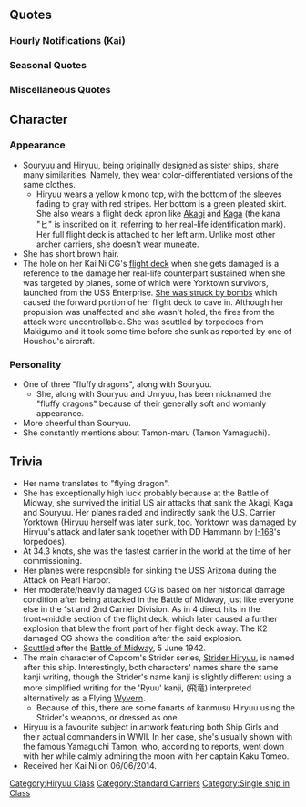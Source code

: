 {{ShipPageHeader}}

==Quotes==
{{ShipQuotes
|Introduction = 航空母艦、飛龍です。空母戦ならお任せ。どんな苦境でも戦えます！
|Introduction/En = I'm aircraft carrier Hiryuu. Leave the carrier battles to me, I can fight on against any and all adversity.
|Introduction/Note = Hiryuu was the only carrier left after American air raid during Midway and her attack damaged CV Yorktown which later sank.

|Introduction/Kai Ni = 航空母艦、飛龍です！空母戦ならお任せ！どんな苦境からでも反撃してみせます！
|Introduction/Kai Ni/En = I'm aircraft carrier Hiryuu. Leave the carrier battles to me, I can fight back from any and all predicaments!

|Library = 飛龍型航空母艦、飛龍です。<br>…ん？蒼龍型改じゃないかって？いいじゃん、そんなこと。<br>それより、索敵は大切にねッ。<br>空母戦は先手必勝！慢心はダメ、ゼッタイ。<br>慎重に、そして、大胆に戦い抜こうよ！
|Library/En = Hiryuu-class aircraft carrier, Hiryuu.<br>Huh? Am I not an improved version of the Souryuu-class, you say? Don't worry about the details.<br>More importantly, scouting is paramount.<br>In carrier warfare, the first to strike wins! Don't let pride blind you.<br>Let's carefully, and also boldly, fight on through!
|Library/Note = The second sentence is a reference to historians differing as to whether or not she is of her own Hiryuu-class or if she is a modified member of the Souryuu-class.

|Secretary 1 = ん？敵空母が現れましたか？
|Secretary 1/En = Hm? Has an enemy carrier appeared?

|Secretary 2 = …っあぁ、めっ！艦載機が落ちちゃいますからっ！
|Secretary 2/En = Er, don't (do that)! The planes will drop off.

|Secretary 3 = 多聞丸に怒られますよ？
|Secretary 3/En = Tamon-maru is going get mad at you.
|Secretary 3/Note = "Tamon-maru" was nickname of Tamon Yamaguchi, 2nd Carrier Div. commander.

|Secretary 3/Kai Ni = 多門丸に…て、あ、違うの？なら、大丈夫ね。本当？
|Secretary 3/Kai Ni/En = Tamon-maru is... Huh, ah, I'm wrong? Then it's fine. Are you sure?

|Idle = わぁ～、ほぅ、ほぅ、ほぅ。これが改飛龍型の新型航空母艦、雲龍型の図面。たくさん作る気だったのねぇ～。ほぇ～、これはすごいわ～。あ、提督、なに？聞いてなかった、ごめん！
|Idle/En = Woah, hm, hm, hm. So these are the blueprints for the new-Hiryuu aircraft carriers, the Unryuu-class. They sure were planning on making a lot. Woah, this is amazing. Ah, Admiral, what was that? I wasn't listening, sorry!
|Idle/Note = The Unryuu-class was also called the Kai-Hiryuu class as their design was based on Hiryuu. 16 were originally planned to be made.

|Secretary Married = 提督、新鋭機も嬉しいけれど、やっぱり私は、友永隊と一緒に戦いたいな。え、わかってくれるの？ありがとう！あ、つい抱きついちゃった…ごめん！
|Secretary Married/En = Admiral, I appreciate the new planes. But I still prefer to fight alongside the Tomonaga squad. Eh, you agree with that? Thank you~! Ah, i hugged you without realizing it. Sorry~

|Wedding = たまには…そう、たまには…戦いを忘れてもいいよね？　ね、こっち見てよ。うん、好きだな、その笑顔♪
|Wedding/En = Sometimes… yeah, sometimes… you can forget about the fighting, you know?  Hey, look over here. Yeah, that smile of yours is lovely♪

|Looking At Scores = 赤煉瓦から提督に連絡があるみたい。
|Looking At Scores/En = Looks like the Red Brick has a message for you.
|Looking At Scores/Note = The Red Brick referred to IJN headquarter office.

|Looking At Scores/Kai Ni = 赤煉瓦の情報を確認ですね？お願いします！
|Looking At Scores/Kai Ni/En = You want to check information from the Red Brick? Here you go!

|Joining A Fleet = よしっ！二航戦、出撃します！
|Joining A Fleet/En = Right! 2nd Carrier Division, sortieing!

|Joining A Fleet/Kai Ni = よしっ！第二航空戦隊、旗艦、飛龍！出撃します！
|Joining A Fleet/Kai Ni/En = Right! 2nd Carrier Division, flagship Hiryuu! Sortieing!

|Equipment 1 = よしっ、これなら一航戦にも負けませんね。
|Equipment 1/En = Yes, with this we won't lose to the 1st Carrier Division.
|Equipment 1/Note = She is referring the, '1st Division' to Akagi and Kaga, whom is the 1st Division carrier forces.

|Equipment 1/Kai Ni = やったぁ！いい機体です。ね！
|Equipment 1/Kai Ni/En = Yes!  That's a good plane. Right?

|Equipment 2 = やったぁ！これでもっと戦える！
|Equipment 2/En = All right! I can continue fighting on with this!

|Equipment 2/Kai Ni = よしっ！これなら一航戦にも負けません。ね、蒼龍！
|Equipment 2/Kai Ni/En = Yes! With this we won't lose to the 1st Carrier Division. Right, Souryuu?

|Equipment 3 = どぉよ！
|Equipment 3/En = How's that?

|Supply = 補給、ありがたいです。これでまた出撃可能です！よーし！
|Supply/En = Thanks for the resupply. I can now sortie again! Alright!

|Docking Minor = ちょっと飛行甲板を補修するね。
|Docking Minor/En = I'm going to do some repair on my flight deck.

|Docking Major = やれやれ。まっ、たまには休養も必要よね。
|Docking Major/En = Good grief. Well sometimes you just need go into dock and take a rest.

|Docking Complete = 工廠から修理完了の連絡です。
|Docking Complete/En = Is a communique of repairs completion from the Arsenal.

|Construction = 建造完了です。良い船だと良いですね。
|Construction/En = Construction completed. Hopefully she's a good ship.

|Returning From Sortie = 艦隊が帰投しました。次はMI作戦ですか？
|Returning From Sortie/En = The fleet has returned. Is Operation MI next?
|Returning From Sortie/Note = Operation MI refers to IJN's Midway invasion.

|Returning From Sortie/Kai Ni = 艦隊が帰投しました。ＭＩ作戦の次は…まだ早いですね。うふふふ！
|Returning From Sortie/Kai Ni/En = The fleet has returned. After Operation MI is... It's still too early. ufufufu!
|Returning From Sortie/Kai Ni/Note = This line was added long after [[Summer 2014 Event|Operation AL/MI]]...

|Starting A Sortie = 徹底的に叩きます。索敵も念入りにね。
|Starting A Sortie/En = We'll strike thoroughly. Bearing in mind to scout properly.

|Starting A Sortie/Kai Ni = 艦隊出撃！徹底的に叩きましょう。索敵も怠りなく！
|Starting A Sortie/Kai Ni/En = Fleet sortie! Let's strike thoroughly. Be careful not to neglect scouting!

|Battle Start = 第一次攻撃隊、発艦！
|Battle Start/En = First wave, commence launching!

|Battle Start/Kai Ni = 二航戦、攻撃隊、発艦！
|Battle Start/Kai Ni/En = Second Carrier Division attack forces, commence launching!

|Air Battle = 例え最後の一艦になっても、叩いてみせます！
|Air Battle/En = Even if I am the last one alive, I'll continue fighting!
|Air Battle/Note = After the air strike at Midway left Hiryu as the last carrier of the Japanese fleet, Yamaguchi intended to launch an attack with Hiryu's remaining aircraft.

|Attack = 第二次攻撃の要を認めます。急いで！
|Attack/En = Second attack phase required. Hurry!
|Attack/Note = "Second attack required" comes from Joichi Tomonaga, Hiryuu attacker squadron commander's telegram; same with Tomonaga Sq.

|Night Battle = よしっ、友永隊、頼んだわよ！
|Night Battle/En = Alright! Tomonaga Squadron, I'm counting on you!

|MVP = どぉよ！ね、多聞丸、見ててくれた？
|MVP/En = How was that! Were you watching me, Tamon-maru?

|Minor Damage 1 = この程度ならかすり傷よっ！
|Minor Damage 1/En = This is only just a scratch!

|Minor Damage 2 = 痛っ…まだ、発着艦は出来る？
|Minor Damage 2/En = Ouch! Are we still able to take off and land?

|Major Damage = やられたっ…誘爆を防いで！
|Major Damage/En = I'm hit, watch out for explosions.

|Sunk = 沈むのね…最後に月を肴に一杯やるかな…
|Sunk/En = I'm going to sink... Time to have a drink with the moon...
|Sunk/Note = "Have a drink..." is said to be coming from Admiral Yamaguchi and Hiryuu Captain's last conversation.
}}

===Hourly Notifications (Kai)===
{{Shiphourly
| 00JP =さぁ！今日は私が時報ってのを担当するね。今、ちょうどてっぺん！午前零時。 
| 00EN = Right, today I'll be the thing called timekeeper for today. It is now top hours, 12AM!
| 00Note = 
| 01JP =マルヒトマルマルゥ。うぅ……ふわぁ……はぁ～……眠いねぇ。 
| 01EN = 0100. *yawn* I'm sleepy...
| 01Note = 
| 02JP =マルフタマルマル。提督、眠くない？さっすがぁ！ 
| 02EN = 0200. Admiral, aren't you sleepy? That's cool!
| 02Note = 
| 03JP =マルサン……マルマルゥ……んぁ、いかんいかん！コーヒーでもいれよっか？ 
| 03EN = 03...00... No no! Maybe i should make some coffee.
| 03Note = 
| 04JP =マルヨンマルマル。提督、コーヒー入れたよ。はい、熱いから気を付けて。 
| 04EN = 0400. Admiral, I made some coffee. Here. It's still hot so be careful.
| 04Note = 
| 05JP =マルゴーマルマル！ふわぁ～朝日が目にしみるぅ～。提督！おはよっ！ 
| 05EN = 0500. Ahh... The morning sun sure is dazzling. Good morning, admiral!
| 05Note = 
| 06JP =マルロクマルマル。あっさですよー！艦隊、総員起こしぃ！さ、一日を始めよう。 
| 06EN = 0600. It's morning! All hands, rise and shine! Now, let's begin our day.
| 06Note = 
| 07JP =マルナナマルマル。提督、朝ごはん作ったよー。。簡単な和朝食でごめんね。ごはん足りた？ 
| 07EN = 0700. I've made breakfast, admiral. Sorry for the simple Japanese breakfast. Is the rice enough for you?
| 07Note = 
| 08JP =マルハチマルマル。さぁ！朝の鍛錬、始めましょうか。練度向上は大事大事ぃ！ 
| 08EN = 0800. Let's begin our morning drill! Experience building is top priority~!
| 08Note = 
| 09JP =マルキューマルマル。そうよ。訓練を怠ったら多聞丸に叱られちゃうもん、ね？ 
| 09EN = 0900. That's right. If we're slacking on our training, Tamon-maru will scold us. Right?
| 09Note = 
| 10JP =ヒトマルマ……あ、風雲、巻雲ぉ。元気してた？そぉ、ならよかった！私も元気元気！ 
| 10EN = 100-ah, Kazagumo, Makigumo. How are you doing? Really? That's good to know. I am all good!
| 10Note = Kazagumo and Makigumo rescued the survivor of Hiryuu during her sinking in Midway.
| 11JP =ヒトヒトマルマル。うーん、なんかお腹空かない？朝、少し軽かったかなぁ？ 
| 11EN = 1100. Hmm... Are you feeling hungry? Our breakfast is kinda light just now...
| 11Note = 
| 12JP =ヒトフタマルマル。今日はお昼はー……ん、間宮しちゃおっかぁ？いいよね？ 
| 12EN = 1200. Today's lunch will be... Ah, let's go for Mamiya's. Sounds good, right?
| 12Note = 
| 13JP =ヒトサンマルマル。ふわぁ～食ぁべた食べたぁ。　間宮さん、美味しいけど、量が足りないよね、ねぇ？ 
| 13EN = 1300. *phew* I'm full. Mamiya's food sure is good. But the volume is kinda small, right?
| 13Note = Tamon Yamaguchi A.K.A Tamon-maru is known to be a big eater. This line is a reference to when he was aboard the ''Yamato'' and ate the French full course saying "The food is good but the portions are too small"
| 14JP =ヒトヨンマルマル。さぁ、腹ごなしに演習しましょうか？演習は激しく、厳しくいきましょう！ 
| 14EN = 1400. Now that we fill our stomach, It's back to training. Let's do this diligently and sharp!
| 14Note = 
| 15JP =ヒトゴーマルマル。おっやつのじっかんー♪あ、伊良湖ちゃんだぁ！おーい、おーい！ 
| 15EN = 1500. It's time for snacks~ Ah, It's Irako-chan. Hey! Heeeeeyyy!
| 15Note = 
| 16JP =ヒトロクマルマル。蒼龍？うん、仲良しよ！なんていうのかなぁ、もう一人の自分自身……っていうか。 
| 16EN = 1600. Souryuu? Yep, we're buddies. How do i put it, it's like she's another me of sorts.
| 16Note = Hiryuu was originally designed as a Souryuu class carrier before being modified after the Tomozuru and 4th fleet incident.
| 17JP =ヒトナナマルマル。そんなこと言ってたらもう夕方だしぃ。どうしよう、夕飯の支度ぅ。 
| 17EN = 1700. We talked too much, i didn't realized it's sunset. What should i do for dinner?
| 17Note = 
| 18JP =ヒトハチマルマル。え、提督が作ってくれるの？そういえば美味しいって蒼龍も言ってた。 
| 18EN = 1800. Eh, you're making dinner, admiral? Come to think of it, Souryuu once said that it's good...
| 18Note = 
| 19JP =ヒトキューマルマル。なんか本格的……。提督、それ大和ホテル並みじゃない。美味しそ～。 
| 19EN = 1900. Isn't this kinda exquisite? Admiral, this is almost Yamato Hotel-like. Looks delicious~
| 19Note = 
| 20JP =フタマルマルマル。いっただきまーすぅ！提督ぅ、これ……おっいしぃ～。量もあるし、サッイコー！ 
| 20EN = 2000. Time to eat~ Admiral, this is goood~ It has volume. This is the best~!
| 20Note = 
| 21JP =フタヒトマルマル。ふわぁ……食べた食べたぁ……。でも、太っちゃう……。多聞丸に怒られちゃうかなぁ？ 
| 21EN = 2100. *phew* I ate a lot. But i'm going to be fat. Tamon-maru is going to be angry at me, isn't it...
| 21Note = 
| 22JP =フタフタマルマル。うん、友永隊の整備もバッチリ！明日もこれで戦えます！ 
| 22EN = 2200. Yep. Maintenance of Tomonaga squad is perfect. We're ready to fight tomorrow with this.
| 22Note = 
| 23JP =フタサンマルマル。ふぅ～今日も一日疲れたねぇ。提督、お疲れさま。明日もがんばろっ！ 
| 23EN = 2300. *phew* What a day... Thank you for today, admiral. Let's do our best tomorrow!
| 23Note = 
}}

===Seasonal Quotes===
{{Shipquoteseasonal
|Christmas2014 = お、おーん、クリスマスね。ケーキ、七面鳥も、美味しいわー。あれっ？瑞鶴？何で怒ってんの？えっ
|Christmas2014_Clip = {{Audio|file=Hiryuu_christmas2014.ogg}}
|Christmas2014_EN = Yeah, it's Christmas, isn't it? Aren't cake and turkey just delicious? Huh? Zuikaku? Why are you mad? Oh-
|Christmas2014_Note = Seems like Hiryuu didn't know what Zuikaku had went through...

|NewYear2015 = あけましておめでとうございまーす！提督、今年も二航戦をよろしくね！ねっ！
|NewYear2015_Clip = {{Audio|file=hiryuu_2015newyear.ogg}}
|NewYear2015_EN = Happy New Year! Admiral, please take care of the 2nd Carrier Division this year too, okay? Okay?

|Valentine2015 = んっふ～♪　提督、チョコあげる、チョコ♪　一応手作りだよ？　大事に食べてね♪
|Valentine2015_Clip = {{Audio|file=Hiryuu Valentine 2015.ogg}}
|Valentine2015_EN = Huhu~m♪ Admiral, I have some chocolates for you. Chocolates♪ They're homemade, you know? Make sure you enjoy them♪

|SecondAnniversary2015 = そうか今日はお祝いなんだね！やったぁ！来年も、提督と一緒にお祝いしたい…ね？
|SecondAnniversary2015_Clip = {{Audio|file=Hiryuu_Second_Anniversary.ogg}}
|SecondAnniversary2015_EN = So we're gonna celebrate today! Yesss! Hiryuu want to celebrate with Admiral next year too... okay!?

|Christmas2015 = お、おーん、クリスマスね。ケーキ、七面鳥も、美味しいわー。あれっ？瑞鶴？何で怒ってんの？えっ
|Christmas2015_Clip = {{Audio|file=Hiryuu_christmas2014.ogg}}
|Christmas2015_EN = Yeah, it's Christmas, isn't it? Aren't cake and turkey just delicious? Huh? Zuikaku? Why are you mad? Oh-
|Christmas2015_Note = Same as [[Seasonal/Christmas 2014|Christmas 2014]]

|NewYear2016 = あけましておめでとうございまーす！提督、今年も二航戦をよろしくね！ねっ！
|NewYear2016_Clip = {{Audio|file=hiryuu_2015newyear.ogg}}
|NewYear2016_EN = Happy New Year! Admiral, please take care of the 2nd Carrier Division this year too, okay? Okay?
|NewYear2016_Note = Same as [[Seasonal/New Year 2015|New Year 2015]]

|Valentine2016 = んっふ～♪　提督、チョコあげる、チョコ♪　一応手作りだよ？　大事に食べてね♪
|Valentine2016_Clip = {{Audio|file=Hiryuu Valentine 2015.ogg}}
|Valentine2016_EN = Huhu~m♪ Admiral, I have some chocolates for you. Chocolates♪ They're homemade, you know? Make sure you enjoy them♪
|Valentine2016_Note = Same as [[Seasonal/Valentines 2015|Valentines 2015]]

|ThirdAnniversary2016 = そうか今日はお祝いなんだね！やったぁ！来年も、提督と一緒にお祝いしたい…ね？
|ThirdAnniversary2016_Clip = {{Audio|file=Hiryuu_Second_Anniversary.ogg}}
|ThirdAnniversary2016_EN = So we're gonna celebrate today! Yesss! Hiryuu want to celebrate with Admiral next year too... okay!?
|ThirdAnniversary2016_Note = From [[Seasonal/Second_Anniversary|Second Anniversary 2015]]

|Sanma2016 = くんくん、秋刀魚の塩焼きのいい匂い！そっか、鎮守府秋刀魚祭りの季節！いいねぇ！
|Sanma2016_Clip = {{Audio|file=Hiryuu_Sanma.ogg}}
|Sanma2016_EN = (sniff) (sniff).. The grilled salted saury smells good! That's right it's the season of the Naval Base Saury Festival! That's great!

|Christmas2016 = お、おーん、クリスマスね。ケーキ、七面鳥も、美味しいわー。あれっ？瑞鶴？何で怒ってんの？えっ
|Christmas2016_Clip = {{Audio|file=Hiryuu_christmas2014.ogg}}
|Christmas2016_EN = Yeah, it's Christmas, isn't it? Aren't cake and turkey just delicious? Huh? Zuikaku? Why are you mad? Oh-
|Christmas2016_Note = Same as [[Seasonal/Christmas 2014|Christmas 2014]] and [[Seasonal/Christmas 2015|Christmas 2015]]

|NewYear2017 = あけましておめでとうございまーす！提督、今年も二航戦をよろしくね！ねっ！
|NewYear2017_Clip = {{Audio|file=hiryuu_2015newyear.ogg}}
|NewYear2017_EN = Happy New Year! Admiral, please take care of the 2nd Carrier Division this year too, okay? Okay?
|NewYear2017_Note = Same as [[Seasonal/New Year 2015|New Year 2015]] and [[Seasonal/New Year 2016|New Year 2016]]

|Setsubun2017 = 節分ね？いいんじゃない？鬼は…加賀さんか？誰よ決めた人？提督？赤城さん？
|Setsubun2017_Clip = {{Audio|file=Hiryuu_Setsubun_2017.ogg}}
|Setsubun2017_EN = Setsubun huh? Isn't that good? The demon is... Kaga-san? Who picked her? Admiral? Akagi-san?

|Valentine2017 = んっふ～♪　提督、チョコあげる、チョコ♪　一応手作りだよ？　大事に食べてね♪
|Valentine2017_Clip = {{Audio|file=Hiryuu Valentine 2015.ogg}}
|Valentine2017_EN = Huhu~m♪ Admiral, I have some chocolates for you. Chocolates♪ They're homemade, you know? Make sure you enjoy them♪
|Valentine2017_Note = Same as [[Seasonal/Valentines 2015|Valentines 2015]] and [[Seasonal/Valentines 2016|Valentines 2016]]

|FourthAnniversary2017 = やったぁ、四周年！！　すごいじゃない！　おめでと、提督と私達！　イエイ♪
|FourthAnniversary2017_Clip = {{Audio|file=Hiryuu_Fourth_Anniversary.ogg}}
|FourthAnniversary2017_EN = Hooray, it's the 4th anniversary!! Isn't it amazing?! Thanks from all of us, Admiral! Yay♪

|Christmas2017 = お、おーん、クリスマスね。ケーキ、七面鳥も、美味しいわー。あれっ？瑞鶴？何で怒ってんの？えっ
|Christmas2017_Clip = {{Audio|file=Hiryuu_christmas2014.ogg}}
|Christmas2017_EN = Yeah, it's Christmas, isn't it? Aren't cake and turkey just delicious? Huh? Zuikaku? Why are you mad? Oh-
|Christmas2017_Note = Same as [[Seasonal/Christmas 2014|Christmas 2014]], [[Seasonal/Christmas 2015|Christmas 2015]], and [[Seasonal/Christmas 2016|Christmas 2016]]

|NewYear2018 = あけましておめでとうございまーす！提督、今年も二航戦をよろしくね！ねっ！
|NewYear2018_Clip = {{Audio|file=hiryuu_2015newyear.ogg}}
|NewYear2018_EN = Happy New Year! Admiral, please take care of the 2nd Carrier Division this year too, okay? Okay?
|NewYear2018_Note = Same as [[Seasonal/New Year 2015|New Year 2015]], [[Seasonal/New Year 2016|New Year 2016]], and [[Seasonal/New Year 2017|New Year 2017]]

|Setsubun2018 = 節分ね？いいんじゃない？鬼は…加賀さんか？誰よ決めた人？提督？赤城さん？
|Setsubun2018_Clip = {{Audio|file=Hiryuu_Setsubun_2017.ogg}}
|Setsubun2018_EN = Setsubun huh? Isn't that good? The demon is... Kaga-san? Who picked her? Admiral? Akagi-san?
|Setsubun2018_Note = Same as [[Seasonal/Setsubun_2017|Setsubun 2017]]

|Valentine2018 = んっふ～♪　提督、チョコあげる、チョコ♪　一応手作りだよ？　大事に食べてね♪
|Valentine2018_Clip = {{Audio|file=Hiryuu Valentine 2015.ogg}}
|Valentine2018_EN = Huhu~m♪ Admiral, I have some chocolates for you. Chocolates♪ They're homemade, you know? Make sure you enjoy them♪
|Valentine2018_Note = Same as [[Seasonal/Valentines 2015|Valentines 2015]], [[Seasonal/Valentines 2016|Valentines 2016]], and [[Seasonal/Valentines 2017|Valentines 2017]]

|FifthAnniversary2018 = やった！また記念の日。すごいじゃない！ありがとう、提督。おめでとう、私達。イェイ！
|FifthAnniversary2018_Clip = {{Audio|file=Hiryuu Fifth Anniversary.ogg}}
|FifthAnniversary2018_EN = Hooray! It's another day to celebrate! Isn't it amazing?! Thank you, Admiral. Congratulations to us. Yay~♪

|Christmas2018 = お、おーん、クリスマスね。ケーキ、七面鳥も、美味しいわー。あれっ？瑞鶴？何で怒ってんの？えっ
|Christmas2018_Clip = {{Audio|file=Hiryuu_christmas2014.ogg}}
|Christmas2018_EN = Yeah, it's Christmas, isn't it? Aren't cake and turkey just delicious? Huh? Zuikaku? Why are you mad? Oh-
|Christmas2018_Note = Same as [[Seasonal/Christmas 2014|Christmas 2014]], [[Seasonal/Christmas 2015|Christmas 2015]], [[Seasonal/Christmas 2016|Christmas 2016]], and [[Seasonal/Christmas 2017|Christmas 2017]]

|NewYear2019 = あけましておめでとうございまーす！提督、今年も二航戦をよろしくね！ねっ！
|NewYear2019_Clip = {{Audio|file=hiryuu_2015newyear.ogg}}
|NewYear2019_EN = Happy New Year! Admiral, please take care of the 2nd Carrier Division this year too, okay? Okay?
|NewYear2019_Note = Same as [[Seasonal/New Year 2015|New Year 2015]], [[Seasonal/New Year 2016|New Year 2016]], [[Seasonal/New Year 2017|New Year 2017]], and [[Seasonal/New Year 2018|New Year 2018]]

|Setsubun2019 = 節分ね？いいんじゃない？鬼は…加賀さんか？誰よ決めた人？提督？赤城さん？
|Setsubun2019_Clip = {{Audio|file=Hiryuu_Setsubun_2017.ogg}}
|Setsubun2019_EN = Setsubun huh? Isn't that good? The demon is... Kaga-san? Who picked her? Admiral? Akagi-san?
|Setsubun2019_Note = Same as [[Seasonal/Setsubun_2017|Setsubun 2017]] and [[Seasonal/Setsubun_2018|Setsubun 2018]]
}}

===Miscellaneous Quotes===
{{Shipmiscquotes
|Friend Fleet = 発：第二航空戦隊。宛：全艦隊。我、これより航空戦の指揮をとる！攻撃隊、全機発艦！
|Friend Fleet_Clip = {{Audio|file=Ship_Voice_Hiryuu_Kai_Ni_Rainy-Summer_2020_Event_Friend_Fleet_1.ogg}}
|Friend Fleet_EN = From: 2nd Carrier Division. To: All Fleets. We will now take charge of aerial combat! All attack squadrons, take off!
|Friend Fleet_Note =  A reference to a telegram sent by Yamaguchi at Midway after Akagi was heavily damaged.
}}

==Character==
===Appearance===
*[[Souryuu]] and Hiryuu, being originally designed as sister ships, share many similarities. Namely, they wear color-differentiated versions of the same clothes.
**Hiryuu wears a yellow kimono top, with the bottom of the sleeves fading to gray with red stripes. Her bottom is a green pleated skirt. She also wears a flight deck apron like [[Akagi]] and [[Kaga]] (the kana "ヒ" is inscribed on it, referring to her real-life identification mark). Her full flight deck is attached to her left arm. Unlike most other archer carriers, she doesn't wear muneate.
*She has short brown hair.
* The hole on her Kai Ni CG's [http://en.wikipedia.org/wiki/Japanese_aircraft_carrier_Hiry%C5%AB#mediaviewer/File:Hiryu_burning.jpg flight deck] when she gets damaged is a reference to the damage her real-life counterpart sustained when she was targeted by planes, some of which were Yorktown survivors, launched from the USS Enterprise. [http://www.midway42.org/TheBattle/Images/Hiryu-Bomb-Hits.png She was struck by bombs] which caused the forward portion of her flight deck to cave in. Although her propulsion was unaffected and she wasn't holed, the fires from the attack were uncontrollable. She was scuttled by torpedoes from Makigumo and it took some time before she sunk as reported by one of Houshou's aircraft.
=== Personality===
*One of three "fluffy dragons", along with Souryuu.
**She, along with Souryuu and Unryuu, has been nicknamed the "fluffy dragons" because of their generally soft and womanly appearance.
*More cheerful than Souryuu.
*She constantly mentions about Tamon-maru (Tamon Yamaguchi).

==Trivia==
*Her name translates to "flying dragon".
*She has exceptionally high luck probably because at the Battle of Midway, she survived the initial US air attacks that sank the Akagi, Kaga and Souryuu. Her planes raided and indirectly sank the U.S. Carrier Yorktown (Hiryuu herself was later sunk, too. Yorktown was damaged by Hiryuu's attack and later sank together with DD Hammann by [[I-168]]'s torpedoes).
*At 34.3 knots, she was the fastest carrier in the world at the time of her commissioning.
*Her planes were responsible for sinking the USS Arizona during the Attack on Pearl Harbor.
*Her moderate/heavily damaged CG is based on her historical damage condition after being attacked in the Battle of Midway, just like everyone else in the 1st and 2nd Carrier Division. As in 4 direct hits in the front~middle section of the flight deck, which later caused a further explosion that blew the front part of her flight deck away. The K2 damaged CG shows the condition after the said explosion.
*[http://en.wikipedia.org/wiki/Scuttling Scuttled] after the [http://en.wikipedia.org/wiki/Battle_of_Midway Battle of Midway], 5 June 1942.
*The main character of Capcom's Strider series, [http://strider.wikia.com/wiki/Hiryu Strider Hiryuu], is named after this ship. Interestingly, both characters' names share the same kanji writing, though the Strider's name kanji is slightly different using a more simplified writing for the 'Ryuu' kanji, (飛竜) interpreted alternatively as a Flying [[wikipedia:Wyvern|Wyvern]].
**Because of this, there are some fanarts of kanmusu Hiryuu using the Strider's weapons, or dressed as one.
*Hiryuu is a favourite subject in artwork featuring both Ship Girls and their actual commanders in WWII. In her case, she's usually shown with the famous Yamaguchi Tamon, who, according to reports, went down with her while calmly admiring the moon with her captain Kaku Tomeo.
* Received her Kai Ni on 06/06/2014.

{{ShipPageFooter}}
[[Category:Hiryuu Class]]
[[Category:Standard Carriers]]
[[Category:Single ship in Class]]
